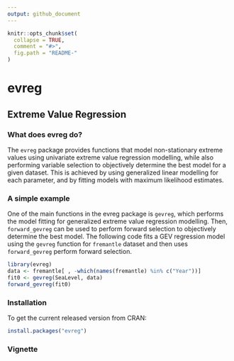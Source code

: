 ```yaml
---
output: github_document
---
```


<!-- README.md is generated from README.Rmd. Please edit that file -->

```r
knitr::opts_chunk$set(
  collapse = TRUE,
  comment = "#>",
  fig.path = "README-"
)
```

# evreg


## Extreme Value Regression

### What does evreg do?

The `evreg` package provides functions that model non-stationary extreme values using univariate extreme value regression modelling, while also performing variable selection to objectively determine the best model for a given dataset. This is achieved by using generalized linear modelling for each parameter, and by fitting models with maximum likelihood estimates.

### A simple example

One of the main functions in the evreg package is `gevreg`, which performs the model fitting for generalized extreme value regression modelling. Then, `forward_gevreg` can be used to perform forward selection to objectively determine the best model. 
The following code fits a GEV regression model using the `gevreg` function for `fremantle` dataset and then uses `forward_gevreg` perform forward selection.

```r
library(evreg)
data <- fremantle[ , -which(names(fremantle) %in% c("Year"))]
fit0 <- gevreg(SeaLevel, data)
forward_gevreg(fit0)
```



### Installation

To get the current released version from CRAN:

```r
install.packages("evreg")
```

### Vignette
